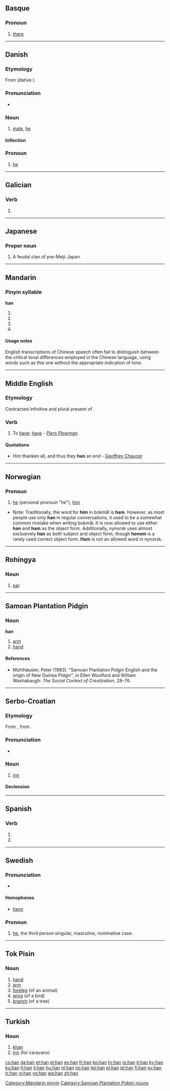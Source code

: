 {{also|Appendix:Variations of "han"}}
==Basque==

===Pronoun===
{{infl|eu|pronoun}}

# [[there]]

----

==Danish==

===Etymology===

From {{etyl|non|da}} {{term|hann|lang=non}} (dative {{term|hánum|lang=non}}).

===Pronunciation===
* {{IPA|/han/|[han]|lang=da}}

===Noun===
{{da-noun|stem=hann|en|er}}

# [[male]], [[he]]

====Inflection====
{{da-noun-infl|stem=hann|en|er}}

===Pronoun===
{{infl|da|pronoun|genitive|hans|accusative|ham}}

# {{personal}} [[he#English|he]]

----

==Galician==

===Verb===
{{gl-verb-form}}

# {{conjugation of|[[haber#Galician|haber]]||3|p|pres|ind}}

----

==Japanese==

===Proper noun===
{{ja-pos|r|proper|kanji=藩|hira=はん}}

# A feudal clan of pre-Meiji Japan.

----

==Mandarin==

===Pinyin syllable===
'''han'''

# {{nonstandard spelling of|lang=cmn|[[hān]]}}
# {{nonstandard spelling of|lang=cmn|[[hán]]}}
# {{nonstandard spelling of|lang=cmn|[[hǎn]]}}
# {{nonstandard spelling of|lang=cmn|[[hàn]]}}

====Usage notes====
English transcriptions of Chinese speech often fail to distinguish between the critical tonal differences employed in the Chinese language, using words such as this one without the appropriate indication of tone.

[[Category:Mandarin pinyin]]

----

==Middle English==

===Etymology===
Contracted infinitive and plural present of {{etyl|enm}} {{term|haven|lang=enm}}.

===Verb===
{{infl|enm|verb form}}

# {{transitive|lang=enm}} To [[have]]; [[have]] - ''[[w:Piers Plowman|Piers Plowman]]''.

====Quotations====
* Him thanken all, and thus they '''han''' an end - [[w:Geoffrey Chaucer|Geoffrey Chaucer]]

----

==Norwegian==

===Pronoun===
{{infl|no|pronoun}}

# [[he]] (personal pronoun "he"), [[him]]

* Note: Traditionally, the word for '''him''' in bokmål is '''ham'''. However, as most people use only '''han''' in regular conversations, it used to be a somewhat common mistake when writing bokmål. It is now allowed to use either '''han''' and '''ham''' as the object form. Additionally, nynorsk uses almost exclusively '''han''' as both subject and object form, though '''honom''' is a rarely used correct object form. '''Ham''' is not an allowed word in nynorsk. 

----

==Rohingya==

===Noun===
{{infl|rhg|noun}}

# [[ear]]

----

==Samoan Plantation Pidgin==

===Noun===
'''han'''

# [[arm]]
# [[hand]]

====References====
* Mühlhäusler, Peter (1983). "Samoan Plantation Pidgin English and the origin of New Guinea Pidgin", in Ellen Woolford and William Washabaugh: ''The Social Context of Creolization'', 28–76.

[[Category:Samoan Plantation Pidgin nouns]]

----

==Serbo-Croatian==

===Etymology===
From {{etyl|ota|sh}} {{term|sc=ota-Arab|خان|tr=han|lang=ota}}, from {{etyl|fa|sh}} {{term|sc=fa-Arab|خانه|tr=khâne||house|lang=fa}}.

===Pronunciation===
* {{IPA|/xâːn/|lang=sh}}

===Noun===
{{sh-noun|g=m|head=hȃn|r|хан|ха̑н}}

# [[inn]]

====Declension====
{{sh-decl-noun
|hȃn|hánovi
|hana|hanova
|hanu|hanovima
|han|hanove
|hane|hanovi
|hanu|hanovima
|hanom|hanovima
}}

----

==Spanish==

===Verb===
{{es-verb-form|haber}}

# {{es-verb form of|ending=er|mood=indicative|tense=present|pers=2|formal=yes|number=plural|[[haber]]}}
# {{es-verb form of|ending=er|mood=indicative|tense=present|pers=3|number=plural|[[haber]]}}

----

==Swedish==

===Pronunciation===
* {{audio|Sv-han.ogg|audio}}

====Homophones====
* [[hann]]

===Pronoun===
{{infl|sv|pronoun}}

# [[he]], the third person singular, masculine, nominative case.

----

==Tok Pisin==

===Noun===
{{infl|tpi|noun}}

# [[hand]]
# [[arm]]
# [[foreleg]] (of an animal)
# [[wing]] (of a bird)
# [[branch]] (of a tree)

----

==Turkish==

===Noun===
{{infl|tr|noun}}

# [[khan]]
# [[inn]] (for caravans)

[[cs:han]]
[[da:han]]
[[et:han]]
[[el:han]]
[[es:han]]
[[fr:han]]
[[ko:han]]
[[hr:han]]
[[io:han]]
[[it:han]]
[[ky:han]]
[[ku:han]]
[[lt:han]]
[[li:han]]
[[hu:han]]
[[nl:han]]
[[no:han]]
[[tpi:han]]
[[pl:han]]
[[pt:han]]
[[fi:han]]
[[sv:han]]
[[tr:han]]
[[vi:han]]
[[vo:han]]
[[wa:han]]
[[zh:han]]